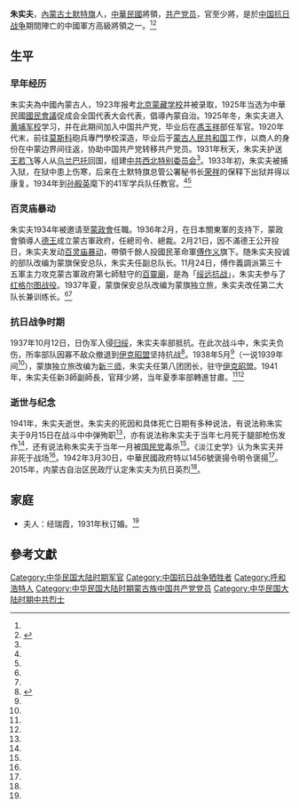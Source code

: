 {{Infobox military person
| honorific_prefix  = 
| name              = 朱實夫
| honorific_suffix  = 
| image         = 朱實夫肖像.jpg
| image_size    = 
| alt           = 
| caption       = 
| native_name       = 
| native_name_lang  = 
| birth_name    = 
| other_name    =
| nickname      = 
| birth_date    = 1907年
| birth_place   = {{QING}}[[內札薩克蒙古|內蒙古]][[土默特旗|土默特旗]]
| death_date    = {{Death year and age|1941|1907}}
| death_place   = {{ROC-1928}}
| placeofburial_label = 
| placeofburial = 
| placeofburial_coordinates = <!-- {{Coord|LAT|LONG|display=inline,title}} -->
| allegiance    = {{flagicon image|Republic of China Army Flag.svg}} [[國民革命軍|國民革命軍]] <br> {{flagicon image|Flag of Mongol Military Government (1936-1937).svg}} [[蒙政會|蒙政會]]
| branch        = 
| serviceyears  = 
| rank          = 少將
| servicenumber = 
| unit          = 
| commands      = 
| battles_label = 
| battles       = [[百灵庙暴动|百灵庙暴动]]<br>[[绥远抗战|绥远抗战]]<br>[[中國抗日戰爭|中國抗日戰爭]]
| awards        =
| memorials     =
| spouse        = 
| relations     =
| laterwork     = 
| signature     = 
| signature_size =
| signature_alt =
| module        = 
}}
'''朱实夫'''{{BD|1907年||1941年||catIdx=Z朱}}，[[內蒙古|內蒙古]][[土默特旗|土默特旗]]人，[[中華民國|中華民國]]將領，[[中国共产党党员|共产党员]]，官至少將，是於[[中国抗日战争|中国抗日战争]]期間陣亡的中國軍方高級將領之一。<ref name="呼和浩特日报"/><ref name="德王">{{cite book | title=德王 "蒙古自治" 始末 | publisher=内蒙古自治区蒙古语文历史研究所 | series=De wang "Menggu zi zhi" shi mo | year=1980 | url=https://books.google.com.hk/books?id=XoZ-AAAAIAAJ | language=zh | access-date=2021-08-29 | page=135 | archive-date=2021-09-02 | archive-url=https://web.archive.org/web/20210902064407/https://books.google.com.hk/books?id=XoZ-AAAAIAAJ | dead-url=no }}</ref>

==生平==
===早年经历===
朱实夫為中國內蒙古人，1923年报考[[北京蒙藏学校|北京蒙藏学校]]并被录取，1925年当选为中華民國[[國民會議|國民會議]]促成会全国代表大会代表，倡導內蒙自治。1925年冬，朱实夫进入[[黄埔军校|黄埔军校]]学习，并在此期间加入中国共产党，毕业后在[[馮玉祥|馮玉祥]]部任军官。1920年代末，前往[[莫斯科|莫斯科]]砲兵專門學校深造，毕业后于[[蒙古人民共和国|蒙古人民共和国]]工作，以商人的身份在中蒙边界间往返，协助中国共产党转移共产党员。1931年秋天，朱实夫护送[[王若飞|王若飞]]等人从[[乌兰巴托|乌兰巴托]]回国，组建[[中共西北特别委员会|中共西北特别委员会]]<ref name="人民政协"/>。1933年初，朱实夫被捕入狱，在狱中患上伤寒，后来在土默特旗总管公署秘书长[[荣祥|荣祥]]的保释下出狱并得以康复。1934年到[[孙殿英|孙殿英]]麾下的41军学兵队任教官。<ref name="呼和浩特日报"/><ref name="内蒙古日报"/>

===百灵庙暴动===
朱实夫1934年被邀请至[[蒙政會|蒙政會]]任職。1936年2月，在日本關東軍的支持下，蒙政會領導人[[德王|德王]]成立蒙古軍政府，任總司令、總裁。2月21日，因不滿德王公开投日，朱实夫发动[[百灵庙暴动|百灵庙暴动]]，帶領千餘人投國民革命軍[[傅作义|傅作义]]旗下。随朱实夫投诚的部队改编为蒙旗保安总队，朱实夫任副总队长。11月24日，傅作義調派第三十五軍主力攻克蒙古軍政府第七師駐守的[[百靈廟|百靈廟]]，是為「[[绥远抗战|绥远抗战]]」，朱实夫参与了[[红格尔图战役|红格尔图战役]]。1937年夏，蒙旗保安总队改编为蒙旗独立旅，朱实夫改任第二大队长兼训练长。<ref name="呼和浩特日报"/><ref name="内蒙古日报"/>
===抗日战争时期===
1937年10月12日，日伪军入侵[[归绥|归绥]]，朱实夫率部抵抗。在此次战斗中，朱实夫负伤，所率部队因寡不敌众撤退到[[伊克昭盟|伊克昭盟]]坚持抗战<ref name="內蒙古自治区志: 共产党志 1999 p. ">{{cite book | title=內蒙古自治区志: 共产党志 | publisher=内蒙古人民出版社 | series=Nei Menggu Zizhiqu zhi: Gong chan dang zhi | year=1999 | isbn=978-7-204-04452-8 | url=https://books.google.com.hk/books?id=vLHmAAAAMAAJ | language=zh | access-date=2021-08-29 | page=38 | archive-date=2021-08-29 | archive-url=https://web.archive.org/web/20210829092743/https://books.google.com.hk/books?id=vLHmAAAAMAAJ | dead-url=no }}</ref>。1938年5月<ref name="呼和浩特日报"/>（一说1939年间<ref name="内蒙古日报"/>），蒙旗独立旅改编为[[国民革命军新编第三师|新三师]]，朱实夫任第八团团长，驻守[[伊克昭盟|伊克昭盟]]。1941年，朱实夫任新3師副師長，官拜少將，当年夏季率部轉進甘肅。<ref name="呼和浩特日报"/><ref name="内蒙古日报"/>
===逝世与纪念===
1941年，朱实夫逝世。朱实夫的死因和具体死亡日期有多种说法，有说法称朱实夫于9月15日在战斗中中弹殉职<ref name="全美黨史"/>，亦有说法称朱实夫于当年七月死于腿部枪伤发作<ref name="内蒙古日报" />，还有说法称朱实夫于当年一月被[[国民党|国民党]]毒杀<ref name="中华英烈网"/>。《淡江史学》认为朱实夫并非死于战场<ref name="淡江史学" />。1942年3月30日，中華民國政府特以1456號褒揚令明令褒揚<ref name="褒揚令"/>。2015年，内蒙古自治区民政厅认定朱实夫为抗日英烈<ref name="呼和浩特日报"/>。

==家庭==
*夫人：经瑞霞，1931年秋订婚。<ref name="呼和浩特日报"/>
==參考文獻==
{{reflist|refs=
<ref name="呼和浩特日报">{{cite web|url=http://szb.saibeinews.com/rb/page/2017-03/01/content_473101.htm|title=朱实夫烈士|author=云治|author2=魏铎|publisher=呼和浩特日报}}{{Dead link}}</ref>
<ref name="中华英烈网">{{cite web|url=http://yinglie.chinamartyrs.gov.cn/LieShiYingMingLu/DetailsofHeroes.html?id=C0F790867C874FC8B2B127D8677EDA1B|title=朱实夫|publisher=中华英烈网|accessdate=2020-05-15|archive-date=2020-12-12|archive-url=https://web.archive.org/web/20201212131734/http://yinglie.chinamartyrs.gov.cn/LieShiYingMingLu/DetailsofHeroes.html?id=C0F790867C874FC8B2B127D8677EDA1B|dead-url=no}}</ref>
<ref name="内蒙古日报">{{cite web|url=http://szb.northnews.cn/nmgrb/html/2018-04/11/content_5980_30636.htm|title=朱实夫烈士|editor=霍晓庆|publisher=内蒙古日报|access-date=2020-04-27|archive-date=2021-08-07|archive-url=https://web.archive.org/web/20210807072755/http://szb.northnews.cn/nmgrb/html/2018-04/11/content_5980_30636.htm|dead-url=no}}</ref>
<ref name="全美黨史">{{Cite book| publisher = Headquarters in America, Kuomingtang of China| last = 劉偉森| title = 全美黨史 : 中國國民黨歷程與美國黨務百年發展史| date = 2006|url=https://books.google.com/books?id=dHxKAQAAIAAJ&q=%22%E6%9C%B1%E5%AF%A6%E5%A4%AB%22&dq=%22%E6%9C%B1%E5%AF%A6%E5%A4%AB%22&hl=zh-CN&sa=X&ved=0ahUKEwiphtGsjZDpAhXZxYsBHUfVByg4ChDoAQhlMA}}</ref>
<ref name="褒揚令">{{cite book|title=中華民國褒揚令集初編|editor=中華民國國史館|date=1985年|location=台北|publisher=台灣商務印書館}}</ref>
<ref name="人民政协">{{cite news|url=http://dzb.rmzxb.com/detail.aspx?id=454813|title=鲜为人知的共产国际秘密通道|author=黄聪|date=2020-01-16|accessdate=2020-05-15|publisher=人民政协报|archive-date=2020-05-07|archive-url=https://web.archive.org/web/20200507194621/http://dzb.rmzxb.com/detail.aspx?id=454813|dead-url=no}}</ref>
<ref name="淡江史学">{{Cite journal|title=淡江史學|journal=淡江史學|author=淡江大學. 歷史學系|url=https://books.google.com/books?id=gC04AAAAMAAJ&q=%22%E6%9C%B1%E5%AF%A6%E5%A4%AB%22&dq=%22%E6%9C%B1%E5%AF%A6%E5%A4%AB%22&hl=zh-CN&sa=X&ved=0ahUKEwiB97CBjJDpAhWJKqYKHVLEBnMQ6AEIQTAE|issue=14|year=2003|page=145|accessdate=2020-05-17}}</ref>
}}
{{DEFAULTSORT:Zhu朱}}
[[Category:中华民国大陆时期军官|Category:中华民国大陆时期军官]]
[[Category:中国抗日战争牺牲者|Category:中国抗日战争牺牲者]]
[[Category:呼和浩特人|Category:呼和浩特人]]
[[Category:中华民国大陆时期蒙古族中国共产党党员|Category:中华民国大陆时期蒙古族中国共产党党员]]
[[Category:中华民国大陆时期中共烈士|Category:中华民国大陆时期中共烈士]]